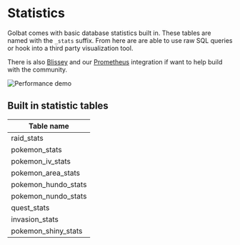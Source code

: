 
# Statistics

Golbat comes with basic database statistics built in. These tables are named with the `_stats` suffix. From here are are able to use raw SQL queries or hook into a third party visualization tool.

There is also [Blissey](/docs/blissey) and our [Prometheus](https://github.com/UnownHash/Golbat/pull/100) integration if want to help build with the community.

<Image src="https://user-images.githubusercontent.com/52629375/265464011-c2bcee57-834c-4694-b201-fa7524a7a52a.jpg" alt="Performance demo" width={900} height={900} />

## Built in statistic tables

| Table name         |
|--------------------|
| raid_stats         |
| pokemon_stats      |
| pokemon_iv_stats   |
| pokemon_area_stats |
| pokemon_hundo_stats|
| pokemon_nundo_stats|
| quest_stats        |
| invasion_stats     |
| pokemon_shiny_stats|
